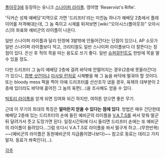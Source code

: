 [[폴아웃3]]에 등장하는 유니크 [[스나이퍼 라이플]]. 영어명 'Reservist's Rifle'. 

'딕커슨 성체 예배당'지역으로 가면 '드리프터'라는 미친놈 하나가 예배당 2층에서 플레이어를 저격해대는데, 그 놈 죽이고 시체를 뒤져보면 [wiki:"오아시스(폴아웃3)" 오아시스]의 좌표와 예비군의 라이플이 나온다.

일반 스나이퍼 라이플과 달리 탄창에 3발밖에 안들어간다는 단점이 있으나, AP 소모가 일반 스나이퍼 라이플보다 적고, 크리티컬도 일반 스나이퍼 라이플보다 더 잘뜬다는 장점이 있다. 은신 후 적의 목을 따는 용도로 쓰기 좋다. 일반 [[슈퍼뮤턴트]]도 한방에 목을 딸 수 있을 정도. 

다만 드리프터 그 놈이 예배당 2층에 걸려 바닥에 안떨어지는 경우(2층에 못올라간다)가 있으니, [[컴뱃 샷건]]이나 [[미사일 런처]]로 시체빵을 해 그 놈을 바닥에 떨궈야 할 것이다. 또는 bloody mess 퍽을 찍어 아예 드리프터를 산산조각 냈을 경우, 육체의 대부분이 2층에 있더라도 바닥에 흩어진 그 놈의 육편(...)을 조사해도 얻을 수 있다.

[[빅토리 라이플]]을 얻게 되면 잉여화 되긴 하지만, 여하튼 얻으면 좋은 무기.

근데 이 무기의 최대의 특징은 '''얼마든지 얻을 수 있다는 점에 있다'''. 방법은 매우 간단한데 예배당 2층에 있는 드리프터의 손에 들린 예비군의 라이플을 [[V.A.T.S]]를 써서 맞춰 떨군뒤 달려가서 줏고 도망가면 된다. 일정시간뒤에 다시 들리면 드리프터 손에는 또 예비군의 라이플이 들려있다...그럼 또다시 V.A.T.S로 라이플을 쏴서 떨구게 하고...(무한반복) ~~(예비군의 라이플은 동원예비군의 지급품이였나보다)~~
참고로 동료는 데리고 가지 말자. 동료가 쏴죽인다(...).

[[각주]]
